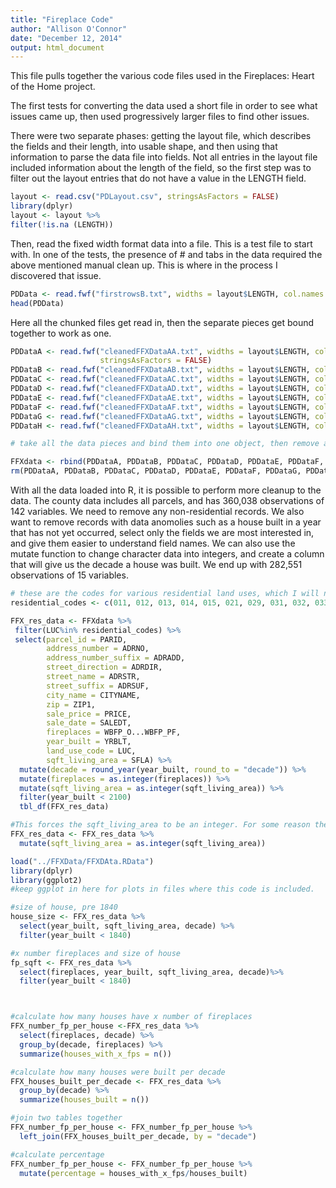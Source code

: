 ```yaml
---
title: "Fireplace Code"
author: "Allison O'Connor"
date: "December 12, 2014"
output: html_document
---
```

This file pulls together the various code files used in the Fireplaces: Heart of the Home project.

The first tests for converting the data used a short file in order to see what issues came up, then used progressively larger files to find other issues.

There were two separate phases: getting the layout file, which describes the fields and their length, into usable shape, and then using that information to parse the data file into fields. Not all entries in the layout file included information about the length of the field, so the first step was to filter out the layout entries that do not have a value in the LENGTH field.

```r
layout <- read.csv("PDLayout.csv", stringsAsFactors = FALSE)
library(dplyr)
layout <- layout %>%
filter(!is.na (LENGTH))

```

Then, read the fixed width format data into a file. This is a test file to start with. In one of the tests, the presence of # and tabs in the data required the above mentioned manual clean up. This is where in the process I discovered that issue.

```r
PDData <- read.fwf("firstrowsB.txt", widths = layout$LENGTH, col.names = layout$COLUMN.NAME)
head(PDData)
```

Here all the chunked files get read in, then the separate pieces get bound together to work as one.

```r
PDDataA <- read.fwf("cleanedFFXDataAA.txt", widths = layout$LENGTH, col.names = layout$COLUMN.NAME,
                    stringsAsFactors = FALSE)
PDDataB <- read.fwf("cleanedFFXDataAB.txt", widths = layout$LENGTH, col.names = layout$COLUMN.NAME,  stringsAsFactors = FALSE)
PDDataC <- read.fwf("cleanedFFXDataAC.txt", widths = layout$LENGTH, col.names = layout$COLUMN.NAME,  stringsAsFactors = FALSE)
PDDataD <- read.fwf("cleanedFFXDataAD.txt", widths = layout$LENGTH, col.names = layout$COLUMN.NAME,  stringsAsFactors = FALSE)
PDDataE <- read.fwf("cleanedFFXDataAE.txt", widths = layout$LENGTH, col.names = layout$COLUMN.NAME,  stringsAsFactors = FALSE)
PDDataF <- read.fwf("cleanedFFXDataAF.txt", widths = layout$LENGTH, col.names = layout$COLUMN.NAME,  stringsAsFactors = FALSE)
PDDataG <- read.fwf("cleanedFFXDataAG.txt", widths = layout$LENGTH, col.names = layout$COLUMN.NAME,  stringsAsFactors = FALSE)
PDDataH <- read.fwf("cleanedFFXDataAH.txt", widths = layout$LENGTH, col.names = layout$COLUMN.NAME,  stringsAsFactors = FALSE)

# take all the data pieces and bind them into one object, then remove all the little objects to free up memory.

FFXdata <- rbind(PDDataA, PDDataB, PDDataC, PDDataD, PDDataE, PDDataF, PDDataG, PDDataH)
rm(PDDataA, PDDataB, PDDataC, PDDataD, PDDataE, PDDataF, PDDataG, PDDataH)
```

With all the data loaded into R, it is possible to perform more cleanup to the data. The county data includes all parcels, and has 360,038 observations of 142 variables. We need to remove any non-residential records. We also want to remove records with data anomolies such as a house built in a year that has not yet occurred, select only the fields we are most interested in, and give them easier to understand field names. We can also use the mutate function to change character data into integers, and create a column that will give us the decade a house was built. We end up with 282,551 observations of 15 variables.

```r
# these are the codes for various residential land uses, which I will need further down. 
residential_codes <- c(011, 012, 013, 014, 015, 021, 029, 031, 032, 033, 034, 035, 036, 037, 039, 040, 041, 042, 043, 044, 045, 046, 047, 048, 049)

FFX_res_data <- FFXdata %>%
 filter(LUC%in% residential_codes) %>%
 select(parcel_id = PARID,
        address_number = ADRNO,
        address_number_suffix = ADRADD,
        street_direction = ADRDIR,
        street_name = ADRSTR,
        street_suffix = ADRSUF,
        city_name = CITYNAME,
        zip = ZIP1,
        sale_price = PRICE,
        sale_date = SALEDT,
        fireplaces = WBFP_O...WBFP_PF,
        year_built = YRBLT,
        land_use_code = LUC,
        sqft_living_area = SFLA) %>%
  mutate(decade = round_year(year_built, round_to = "decade")) %>%
  mutate(fireplaces = as.integer(fireplaces)) %>%
  mutate(sqft_living_area = as.integer(sqft_living_area)) %>%
  filter(year_built < 2100) 
  tbl_df(FFX_res_data)
```


```r
#This forces the sqft_living_area to be an integer. For some reason the mutate above does not force it to be an integer
FFX_res_data <- FFX_res_data %>%
  mutate(sqft_living_area = as.integer(sqft_living_area))
```
```r
load("../FFXData/FFXDAta.RData")
library(dplyr)
library(ggplot2)
#keep ggplot in here for plots in files where this code is included.

#size of house, pre 1840
house_size <- FFX_res_data %>%
  select(year_built, sqft_living_area, decade) %>%
  filter(year_built < 1840)

#x number fireplaces and size of house
fp_sqft <- FFX_res_data %>%
  select(fireplaces, year_built, sqft_living_area, decade)%>%
  filter(year_built < 1840)



#calculate how many houses have x number of fireplaces
FFX_number_fp_per_house <-FFX_res_data %>%
  select(fireplaces, decade) %>%
  group_by(decade, fireplaces) %>%
  summarize(houses_with_x_fps = n())

#calculate how many houses were built per decade
FFX_houses_built_per_decade <- FFX_res_data %>%
  group_by(decade) %>%
  summarize(houses_built = n())

#join two tables together
FFX_number_fp_per_house <- FFX_number_fp_per_house %>%
  left_join(FFX_houses_built_per_decade, by = "decade")

#calculate percentage
FFX_number_fp_per_house <- FFX_number_fp_per_house %>%
  mutate(percentage = houses_with_x_fps/houses_built)
  
```
  
 